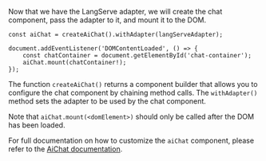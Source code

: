 Now that we have the LangServe adapter, we will create the chat component, pass the adapter to it, and mount it to the DOM.

```tsx
const aiChat = createAiChat().withAdapter(langServeAdapter);

document.addEventListener('DOMContentLoaded', () => {
    const chatContainer = document.getElementById('chat-container');
    aiChat.mount(chatContainer!);
});
```

The function `createAiChat()` returns a component builder that allows you to configure the chat component
by chaining method calls. The `withAdapter()` method sets the adapter to be used by the chat component.

Note that `aiChat.mount(<domElement>)` should only be called after the DOM has been loaded.

For full documentation on how to customize the `aiChat` component, please refer to the [AiChat documentation](/reference/ui/ai-chat).
